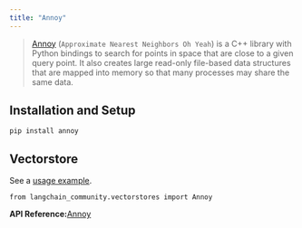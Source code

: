 ```yaml
---
title: "Annoy"
---
```


> [Annoy](https://github.com/spotify/annoy) (`Approximate Nearest Neighbors Oh Yeah`) is a C++ library with Python bindings to search for points in space that are close to a given query point. It also creates large read-only file-based data structures that are mapped into memory so that many processes may share the same data.

## Installation and Setup

```
pip install annoy
```

## Vectorstore

See a [usage example](/src/oss/integrations/vectorstores/annoy).

```
from langchain_community.vectorstores import Annoy
```

**API Reference:**[Annoy](https://python.langchain.com/api_reference/community/vectorstores/langchain_community.vectorstores.annoy.Annoy.html)
